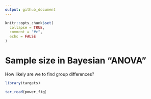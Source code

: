 ```yaml
---
output: github_document
---
```


<!-- README.md is generated from README.Rmd. Please edit that file -->

```r
knitr::opts_chunk$set(
  collapse = TRUE,
  comment = "#>",
  echo = FALSE
)
```

# Sample size in Bayesian "ANOVA"

How likely are we to find group differences?

```r
library(targets)
```

```r
tar_read(power_fig)
```

